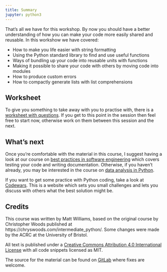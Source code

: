 ```yaml
---
title: Summary
jupyter: python3
---
```



That's all we have for this workshop. By now you should have a better understanding of how you can make your code more easily shared and reusable. In this workshow we have covered:

- How to make you life easier with string formatting
- Using the Python standard library to find and use useful functions
- Ways of bundling up your code into reusable units with functions
- Making it possible to share your code with others by moving code into modules
- How to produce custom errors
- How to compactly generate lists with list comprehensions


## Worksheet

To give you something to take away with you to practise with, there is a [worksheet with questions](appendix_practice_questions.ipynb). If you get to this point in the session then feel free to start now, otherwise work on them between this session and the next.

## What's next

Once you're comfortable with the material in this course, I suggest having a look at our course on [best practices in software engineering](https://milliams.com/courses/software_engineering_best_practices/) which covers testing your code and writing documentation. Otherwise, if you haven't already, you may be interested in the course on [data analysis in Python](https://milliams.com/courses/data_analysis_python/).

If you want to get some practice with Python coding, take a look at [Codewars](https://www.codewars.com/?language=python). This is a website which sets you small challenges and lets you discuss with others what the best solution might be.

## Credits

This course was written by Matt Williams, based on the original course by Christopher Woods published at https://chryswoods.com/intermediate_python/. Some changes were made by the ACRC at the University of Bristol.

All text is published under a [Creative Commons Attribution 4.0 International
License](https://creativecommons.org/licenses/by/4.0/) with all code snippets licensed as MIT.

The source for the material can be found on [GitLab](https://gitlab.com/milliams/intermediate_python) where fixes are welcome.

